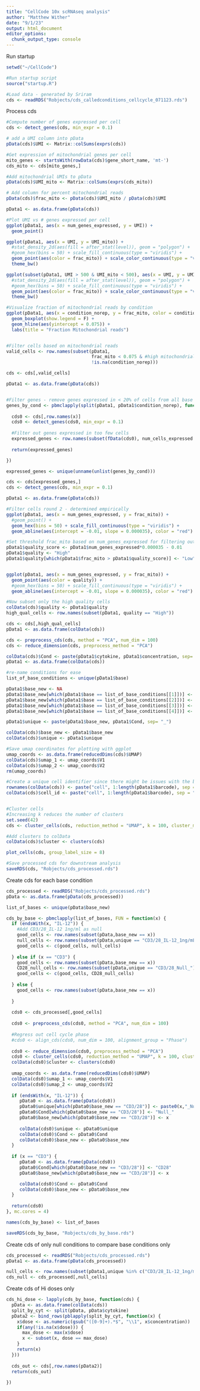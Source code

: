 ```yaml
---
title: "CellCode 10x scRNAseq analysis"
author: "Matthew Wither"
date: "9/1/23"
output: html_document
editor_options: 
  chunk_output_type: console
---
```

  
Run startup
```r

setwd("~/CellCode")

#Run startup script
source("startup.R")

#Load data - generated by Sriram
cds <- readRDS("Robjects/cds_calledconditions_cellcycle_071123.rds")

```

Process cds
```r
#Compute number of genes expressed per cell
cds <- detect_genes(cds, min_expr = 0.1)

# add a UMI column into pData
pData(cds)$UMI <- Matrix::colSums(exprs(cds))

#Get expression of mitochondrial genes per cell
mito_genes <- startsWith(rowData(cds)$gene_short_name, 'mt-')
cds_mito <- cds[mito_genes,]

#Add mitochondrial UMIs to pData
pData(cds)$UMI_mito <- Matrix::colSums(exprs(cds_mito))

# Add column for percent mitochondrial reads
pData(cds)$frac_mito <- pData(cds)$UMI_mito / pData(cds)$UMI

pData1 <- as.data.frame(pData(cds))

#Plot UMI vs # genes expressed per cell
ggplot(pData1, aes(x = num_genes_expressed, y = UMI)) + 
  geom_point()

ggplot(pData1, aes(x = UMI, y = UMI_mito)) + 
  #stat_density_2d(aes(fill = after_stat(level)), geom = "polygon") +
  #geom_hex(bins = 50) + scale_fill_continuous(type = "viridis") +
  geom_point(aes(color = frac_mito)) + scale_color_continuous(type = "viridis") +
  theme_bw()

ggplot(subset(pData1, UMI > 500 & UMI_mito < 500), aes(x = UMI, y = UMI_mito)) + 
  #stat_density_2d(aes(fill = after_stat(level)), geom = "polygon") +
  #geom_hex(bins = 50) + scale_fill_continuous(type = "viridis") +
  geom_point(aes(color = frac_mito)) + scale_color_continuous(type = "viridis") +
  theme_bw()

#Visualize fraction of mitochondrial reads by condition
ggplot(pData1, aes(x = condition_norep, y = frac_mito, color = condition_norep)) + 
  geom_boxplot(show.legend = F) + 
  geom_hline(aes(yintercept = 0.075)) +
  labs(title = "Fraction Mitochondrial reads")


#Filter cells based on mitochondrial reads
valid_cells <- row.names(subset(pData1, 
                                frac_mito < 0.075 & #high mitochondrial reads
                                !is.na(condition_norep)))

cds <- cds[,valid_cells]

pData1 <- as.data.frame(pData(cds))


#Filter genes - remove genes expressed in < 20% of cells from all base conditions
genes_by_cond <- pbmclapply(split(pData1, pData1$condition_norep), function(x) {
  
  cds0 <- cds[,row.names(x)]
  cds0 <- detect_genes(cds0, min_expr = 0.1)
  
  #Filter out genes expressed in too few cells
  expressed_genes <- row.names(subset(fData(cds0), num_cells_expressed >= 0.2 * dim(cds0)[2]))
  
  return(expressed_genes)

})

expressed_genes <- unique(unname(unlist(genes_by_cond)))

cds <- cds[expressed_genes,]
cds <- detect_genes(cds, min_expr = 0.1)

pData1 <- as.data.frame(pData(cds))

#Filter cells round 2 - determined empirically
ggplot(pData1, aes(x = num_genes_expressed, y = frac_mito)) +
  #geom_point() +
  geom_hex(bins = 50) + scale_fill_continuous(type = "viridis") +
  geom_abline(aes(intercept = -0.01, slope = 0.000035), color = "red")

#Set threshold frac_mito based on num_genes_expressed for filtering out low quality cells
pData1$quality_score <- pData1$num_genes_expressed*0.000035 - 0.01
pData1$quality <- "High"
pData1$quality[which(pData1$frac_mito > pData1$quality_score)] <- "Low"


ggplot(pData1, aes(x = num_genes_expressed, y = frac_mito)) +
  geom_point(aes(color = quality)) +
  #geom_hex(bins = 50) + scale_fill_continuous(type = "viridis") +
  geom_abline(aes(intercept = -0.01, slope = 0.000035), color = "red")

#Now subset only the high quality cells
colData(cds)$quality <- pData1$quality
high_qual_cells <- row.names(subset(pData1, quality == "High"))

cds <- cds[,high_qual_cells]
pData1 <- as.data.frame(colData(cds))

cds <- preprocess_cds(cds, method = "PCA", num_dim = 100)
cds <- reduce_dimension(cds, preprocess_method = "PCA")

colData(cds)$Cond <- paste(pData1$cytokine, pData1$concentration, sep= "_")
pData1 <- as.data.frame(colData(cds))

#re-name conditions for ease
list_of_base_conditions <- unique(pData1$base)

pData1$base_new <- NA
pData1$base_new[which(pData1$base == list_of_base_conditions[[1]])] <- "CD3"
pData1$base_new[which(pData1$base == list_of_base_conditions[[2]])] <- "Rest"
pData1$base_new[which(pData1$base == list_of_base_conditions[[3]])] <- "CD3/28"
pData1$base_new[which(pData1$base == list_of_base_conditions[[4]])] <- "CD3/28/IL-12"

pData1$unique <- paste(pData1$base_new, pData1$Cond, sep= "_")

colData(cds)$base_new <- pData1$base_new
colData(cds)$unique <- pData1$unique

#Save umap coordinates for plotting with ggplot
umap_coords <- as.data.frame(reducedDims(cds)$UMAP)
colData(cds)$umap_1 <- umap_coords$V1
colData(cds)$umap_2 <- umap_coords$V2
rm(umap_coords)

#Create a unique cell identifier since there might be issues with the barcodes from multiple replicates and can cause issues with downstream functions
rownames(colData(cds)) <- paste("cell", 1:length(pData1$barcode), sep = "_")
colData(cds)$cell_id <- paste("cell", 1:length(pData1$barcode), sep = "_")


#Cluster cells
#Increasing k reduces the number of clusters
set.seed(42)
cds <- cluster_cells(cds, reduction_method = "UMAP", k = 100, cluster_method = "louvain")

#Add clusters to colData
colData(cds)$cluster <- clusters(cds)

plot_cells(cds, group_label_size = 8)

#Save processed cds for downstream analysis
saveRDS(cds, "Robjects/cds_processed.rds")

```

Create cds for each base condition
```r

cds_processed <- readRDS("Robjects/cds_processed.rds")
pData <- as.data.frame(pData(cds_processed))

list_of_bases <- unique(pData$base_new)

cds_by_base <- pbmclapply(list_of_bases, FUN = function(x) {
  if (endsWith(x, "IL-12")) {
    #Add CD3/28_IL-12 1ng/ml as null
    good_cells <- row.names(subset(pData,base_new == x))
    null_cells <- row.names(subset(pData,unique == "CD3/28_IL-12_1ng/mL"))
    good_cells <- c(good_cells, null_cells)
    
  } else if (x == "CD3") {
    good_cells <- row.names(subset(pData,base_new == x))
    CD28_null_cells <- row.names(subset(pData,unique == "CD3/28_Null_"))
    good_cells <- c(good_cells, CD28_null_cells)
    
  } else {
    good_cells <- row.names(subset(pData,base_new == x))
    
  }
 
  cds0 <- cds_processed[,good_cells]
  
  cds0 <- preprocess_cds(cds0, method = "PCA", num_dim = 100)
  
  #Regress out cell cycle phase
  #cds0 <- align_cds(cds0, num_dim = 100, alignment_group = "Phase")
  
  cds0 <- reduce_dimension(cds0, preprocess_method = "PCA")
  cds0 <- cluster_cells(cds0, reduction_method = "UMAP", k = 100, cluster_method = "louvain")
  colData(cds0)$cluster <- clusters(cds0)
  
  umap_coords <- as.data.frame(reducedDims(cds0)$UMAP)
  colData(cds0)$umap_1 <- umap_coords$V1
  colData(cds0)$umap_2 <- umap_coords$V2
  
  if (endsWith(x, "IL-12")) {
     pData0 <- as.data.frame(pData(cds0))
     pData0$unique[which(pData0$base_new == "CD3/28")] <- paste0(x,"_Null_")
     pData0$Cond[which(pData0$base_new == "CD3/28")] <- "Null_"
     pData0$base_new[which(pData0$base_new == "CD3/28")] <- x
     
     colData(cds0)$unique <- pData0$unique
     colData(cds0)$Cond <- pData0$Cond
     colData(cds0)$base_new <- pData0$base_new
  }
  
  if (x == "CD3") {
     pData0 <- as.data.frame(pData(cds0))
     pData0$Cond[which(pData0$base_new == "CD3/28")] <- "CD28"
     pData0$base_new[which(pData0$base_new == "CD3/28")] <- x

     colData(cds0)$Cond <- pData0$Cond
     colData(cds0)$base_new <- pData0$base_new
  }
  
  return(cds0)
}, mc.cores = 4)

names(cds_by_base) <- list_of_bases

saveRDS(cds_by_base, "Robjects/cds_by_base.rds")

```

Create cds of only null conditions to compare base conditions only
```r

cds_processed <- readRDS("Robjects/cds_processed.rds")
pData1 <- as.data.frame(pData(cds_processed))

null_cells <- row.names(subset(pData1,unique %in% c("CD3/28_IL-12_1ng/mL", "CD3_Null_", "CD3/28_Null_", "Rest_Null_")))
cds_null <- cds_processed[,null_cells]

```

Create cds of Hi doses only
```r

cds_hi_dose <- lapply(cds_by_base, function(cds) {
  pData <- as.data.frame(colData(cds))
  split_by_cyt <- split(pData, pData$cytokine)
  pData2 <- bind_rows(pblapply(split_by_cyt, function(x) {
    x$dose <- as.numeric(gsub("([0-9]+).*$", "\\1", x$concentration))
    if(any(!is.na(x$dose))) {
      max_dose <- max(x$dose)
      x <- subset(x, dose == max_dose)
    }
    return(x)
  }))
  
  cds_out <- cds[,row.names(pData2)]
  return(cds_out)
  
})


```

